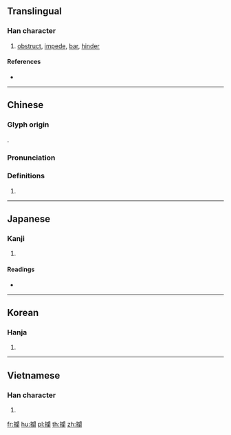 {{also|拦}}
==Translingual==

===Han character===
{{Han char|rn=64|rad=手|as=17|sn=20|four=57020|canj=QANW|ids=⿰扌闌}}

# [[obstruct]], [[impede]], [[bar]], [[hinder]]

====References====
* {{Han ref|kx=0462.480|dkj=12977|dj=0812.070|hdz=31986.050|uh=6514|ud=25876|bh=C464|bd=50276}}

----

==Chinese==
{{zh-forms|s=拦}}

===Glyph origin===
{{Han etym}}
{{Han compound|手|闌|t1=hands|ls=psc}}.

===Pronunciation===
{{zh-pron
|m=lán
|c=laan4
|h=pfs=làn
|md=
|mn=âⁿ/nôa
|w=
|mc=y
|oc=y
|cat=
}}

===Definitions===
{{zh-hanzi}}

# {{rfdef|lang=zh}}

----

==Japanese==

===Kanji===
{{ja-kanji|grade=|rs=手17}}

# {{defn|lang=ja|sort=手17}}

====Readings====
* {{ja-readings|on=[[らん]] (ran)|kun=[[さえぎる]] (saegiru)}}

----

==Korean==

===Hanja===
{{ko-hanja|hangeul=[[란]]>[[난]]|eumhun=|rv=ran>nan|mr=ran>nan|y=lan>nan}}

# {{defn|lang=ko|sort=手17}}

----

==Vietnamese==

===Han character===
{{vi-hantu|[[dan]], [[dang]], [[dàn]], [[lan]], [[đan]]|rs=手17}}

# {{defn|lang=vi|sort=手17}}

[[fr:攔]]
[[hu:攔]]
[[pl:攔]]
[[th:攔]]
[[zh:攔]]